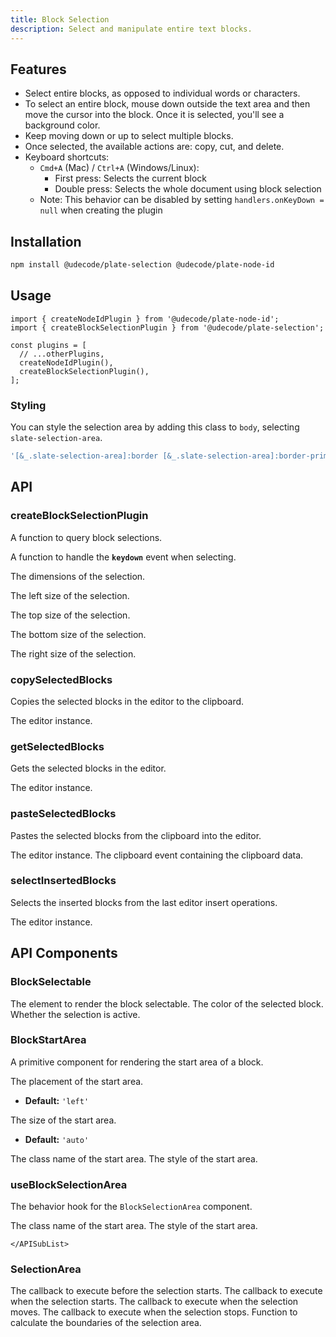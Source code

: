 ```yaml
---
title: Block Selection
description: Select and manipulate entire text blocks.
---
```


<ComponentPreview name="playground-demo" id="blockselection" />

<PackageInfo>

## Features

- Select entire blocks, as opposed to individual words or characters.
- To select an entire block, mouse down outside the text area and then move the cursor into the block. Once it is selected, you'll see a background color.
- Keep moving down or up to select multiple blocks.
- Once selected, the available actions are: copy, cut, and delete.
- Keyboard shortcuts:
  - `Cmd+A` (Mac) / `Ctrl+A` (Windows/Linux): 
    - First press: Selects the current block
    - Double press: Selects the whole document using block selection
  - Note: This behavior can be disabled by setting `handlers.onKeyDown = null` when creating the plugin


</PackageInfo>

## Installation

```bash
npm install @udecode/plate-selection @udecode/plate-node-id
```

## Usage

```tsx
import { createNodeIdPlugin } from '@udecode/plate-node-id';
import { createBlockSelectionPlugin } from '@udecode/plate-selection';

const plugins = [
  // ...otherPlugins,
  createNodeIdPlugin(),
  createBlockSelectionPlugin(),
];
```

### Styling

You can style the selection area by adding this class to `body`, selecting `slate-selection-area`.

```js
'[&_.slate-selection-area]:border [&_.slate-selection-area]:border-primary [&_.slate-selection-area]:bg-primary/20'
```

## API

### createBlockSelectionPlugin

<APIOptions>
<APIItem
  name="query"
  type="function"
  optional
>

A function to query block selections.

</APIItem>
<APIItem
  name="onKeyDownSelecting"
  type="(e: KeyboardEvent) => void"
  optional
>

A function to handle the **`keydown`** event when selecting.

</APIItem>
<APIItem name="sizes" type="Object" optional>

The dimensions of the selection.

<APISubList>
<APISubListItem parent="sizes" name="left" type="number" optional>

The left size of the selection.

</APISubListItem>
<APISubListItem parent="sizes" name="top" type="number" optional>

The top size of the selection.

</APISubListItem>
<APISubListItem parent="sizes" name="bottom" type="number" optional>

The bottom size of the selection.

</APISubListItem>
<APISubListItem parent="sizes" name="right" type="number" optional>

The right size of the selection.

</APISubListItem>
</APISubList>
</APIItem>
</APIOptions>

### copySelectedBlocks

Copies the selected blocks in the editor to the clipboard.

<APIParameters>
  <APIItem name="editor" type="PlateEditor">
    The editor instance.
  </APIItem>
</APIParameters>

### getSelectedBlocks

Gets the selected blocks in the editor.

<APIParameters>
  <APIItem name="editor" type="TEditor">
    The editor instance.
  </APIItem>
</APIParameters>

### pasteSelectedBlocks

Pastes the selected blocks from the clipboard into the editor.

<APIParameters>
  <APIItem name="editor" type="PlateEditor">
    The editor instance.
  </APIItem>
  <APIItem name="e" type="ClipboardEvent">
    The clipboard event containing the clipboard data.
  </APIItem>
</APIParameters>

### selectInsertedBlocks

Selects the inserted blocks from the last editor insert operations.

<APIParameters>
  <APIItem name="editor" type="TEditor">
    The editor instance.
  </APIItem>
</APIParameters>

## API Components

### BlockSelectable

<APIProps>
  <APIItem name="options" type="BlockSelectableOptions">
    <APISubList>
      <APISubListItem parent="options" name="element" type="TElement">
        The element to render the block selectable.
      </APISubListItem>
      <APISubListItem
        parent="options"
        name="selectedColor"
        type="string"
        optional
      >
        The color of the selected block.
      </APISubListItem>
      <APISubListItem parent="options" name="active" type="boolean" optional>
        Whether the selection is active.
      </APISubListItem>
    </APISubList>
  </APIItem>
</APIProps>

### BlockStartArea

A primitive component for rendering the start area of a block.

<APIProps>
<APIItem name="placement" type="'top' | 'bottom' | 'left' | 'right" optional>
The placement of the start area.

- **Default:** `'left'`

</APIItem>
<APIItem name="size" type="string | number" optional>
The size of the start area.

- **Default:** `'auto'`

</APIItem>
</APIProps>

<APIReturns>
  <APIItem name="props" type="object">
    <APISubList>
      <APISubListItem parent="props" name="className" type="string">
        The class name of the start area.
      </APISubListItem>
      <APISubListItem parent="props" name="style" type="object">
        The style of the start area.
      </APISubListItem>
    </APISubList>
  </APIItem>
</APIReturns>

### useBlockSelectionArea

The behavior hook for the `BlockSelectionArea` component.

<APIReturns>
  <APIItem name="props" type="object">
    <APISubList>
      <APISubListItem parent="props" name="className" type="string">
        The class name of the start area.
      </APISubListItem>
      <APISubListItem parent="props" name="style" type="object">
        The style of the start area.
      </APISubListItem>

    </APISubList>

  </APIItem>
</APIReturns>

### SelectionArea

<APIProps>
  <APIItem name="onBeforeStart" type="SelectionEvents['beforestart']" optional>
    The callback to execute before the selection starts.
  </APIItem>
  <APIItem name="onStart" type="SelectionEvents['start']" optional>
    The callback to execute when the selection starts.
  </APIItem>
  <APIItem name="onMove" type="SelectionEvents['move']" optional>
    The callback to execute when the selection moves.
  </APIItem>
  <APIItem name="onStop" type="SelectionEvents['stop']" optional>
    The callback to execute when the selection stops.
  </APIItem>
  <APIItem
    name="getBoundaries"
    type="(boundaries: SelectionOptions['boundaries']) => SelectionOptions['boundaries']"
    optional
  >
    Function to calculate the boundaries of the selection area.
  </APIItem>
</APIProps>
